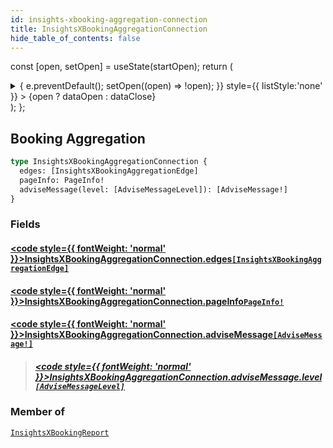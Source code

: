 ```yaml
---
id: insights-xbooking-aggregation-connection
title: InsightsXBookingAggregationConnection
hide_table_of_contents: false
---
```






const [open, setOpen] = useState(startOpen);
return (
<details {...(open ? { open: true } : {})} className="details" style={{ border:'none', boxShadow:'none', background:'var(--ifm-background-color)' }}>
<summary
onClick={(e) => {
e.preventDefault();
setOpen((open) => !open);
}}
style={{ listStyle:'none' }} >
{open ? dataOpen : dataClose}
</summary>
{open && children}
</details>
);
};

## Booking Aggregation

```graphql
type InsightsXBookingAggregationConnection {
  edges: [InsightsXBookingAggregationEdge]
  pageInfo: PageInfo!
  adviseMessage(level: [AdviseMessageLevel]): [AdviseMessage!]
}
```

### Fields

#### [<code style={{ fontWeight: 'normal' }}>InsightsXBookingAggregationConnection.<b>edges</b></code>](#)<Bullet />[`[InsightsXBookingAggregationEdge]`](/api/objects/insights-xbooking-aggregation-edge) <Badge class="badge badge--secondary" text="list"/> <Badge class="badge badge--secondary" text="object"/>

>

#### [<code style={{ fontWeight: 'normal' }}>InsightsXBookingAggregationConnection.<b>pageInfo</b></code>](#)<Bullet />[`PageInfo!`](/api/objects/page-info) <Badge class="badge badge--secondary" text="non-null"/> <Badge class="badge badge--secondary" text="object"/>

>

#### [<code style={{ fontWeight: 'normal' }}>InsightsXBookingAggregationConnection.<b>adviseMessage</b></code>](#)<Bullet />[`[AdviseMessage!]`](/api/objects/advise-message) <Badge class="badge badge--secondary" text="list"/> <Badge class="badge badge--secondary" text="object"/>

> ##### [<code style={{ fontWeight: 'normal' }}>InsightsXBookingAggregationConnection.adviseMessage.<b>level</b></code>](#)<Bullet />[`[AdviseMessageLevel]`](/api/enums/advise-message-level) <Badge class="badge badge--secondary" text="list"/> <Badge class="badge badge--secondary" text="enum"/>

### Member of

[`InsightsXBookingReport`](/api/objects/insights-xbooking-report) <Badge class="badge badge--secondary" text="object"/>
